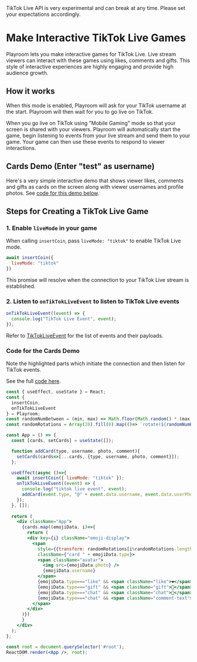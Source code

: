 
<Callout emoji="👷🏼‍♀️">
  TikTok Live API is very experimental and can break at any time. Please set your expectations accordingly.
</Callout>

# Make Interactive TikTok Live Games

Playroom lets you make interactive games for TikTok Live. Live stream viewers can interact with these games using likes, comments and gifts. This style of interactive experiences are highly engaging and provide high audience growth.

## How it works

When this mode is enabled, Playroom will ask for your TikTok username at the start. Playroom will then wait for you to go live on TikTok.

When you go live on TikTok using "Mobile Gaming" mode so that your screen is shared with your viewers. Playroom will automatically start the game, begin listening to events from your live stream and send them to your game. Your game can then use these events to respond to viewer interactions.


## Cards Demo (Enter "test" as username)

Here's a very simple interactive demo that shows viewer likes, comments and gifts as cards on the screen along with viewer usernames and profile photos. See [code for this demo below](#code-for-the-cards-demo).

<Preview src="/demos/tiktok/react.html" maxPlayers={0} />


## Steps for Creating a TikTok Live Game

### 1. Enable `liveMode` in your game

When calling `insertCoin`, pass `liveMode: "tiktok"` to enable TikTok Live mode.

```js
await insertCoin({
  liveMode: "tiktok"
})
```

This promise will resolve when the connection to your TikTok Live stream is established.

### 2. Listen to `onTikTokLiveEvent` to listen to TikTok Live events

```js
onTikTokLiveEvent((event) => {
  console.log("TikTok Live Event", event);
});
```

Refer to [TikTokLiveEvent](/apidocs#tiktokliveevent) for the list of events and their payloads.

### Code for the Cards Demo

Note the highlighted parts which initiate the connection and then listen for TikTok events. 

See the full [code here](https://github.com/asadm/playroom-docs/blob/main/public/tiktok/react.html).

```jsx copy {18-22}
const { useEffect, useState } = React;
const {
  insertCoin, 
  onTikTokLiveEvent
} = Playroom;
const randomNumBetween = (min, max) => Math.floor(Math.random() * (max - min + 1) + min);
const randomRotations = Array(20).fill(0).map(()=> `rotate(${randomNumBetween(-5,5)}deg) translateX(${randomNumBetween(-10,10)}px)`);

const App = () => {
  const [cards, setCards] = useState([]);

  function addCard(type, username, photo, comment){
    setCards(cards=>[...cards, {type, username, photo, comment}]);
  };

  useEffect(async ()=>{
    await insertCoin({ liveMode: "tiktok" });
    onTikTokLiveEvent((event) => {
      console.log("tiktok live event", event);
      addCard(event.type, "@" + event.data.username, event.data.userPhotoUrl, event.data.comment)
    });
  }, []);
  
  return (
    <div className="App">
      {cards.map((emojiData, i)=>{
        return (
        <div key={i} className="emoji-display">
          <span 
            style={{transform: randomRotations[i%randomRotations.length]}}
            className={"card " + emojiData.type}>
            <span className="avatar">
              <img src={emojiData.photo} />
              {emojiData.username}
            </span>
            {emojiData.type==="like" && <span className="like">❤️</span>}
            {emojiData.type==="gift" && <span className="gift">🎁</span>}
            {emojiData.type==="chat" && <span className="chat">💬</span>}
            {emojiData.type==="chat" && <span className="comment-text">"{emojiData.comment}"</span>}
          </span>
        </div>
      )})
      }
    </div>
  );
};

const root = document.querySelector('#root');
ReactDOM.render(<App />, root);
    ```